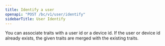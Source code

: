 ```yaml
---
title: Identify a user
openapi: "POST /bc/v1/user/identify"
sidebarTitle: User Identify
---
```


<Note>
You can associate traits with a user id or a device id.  If the user or device id already exists, the given 
traits are merged with the existing traits.
</Note>
